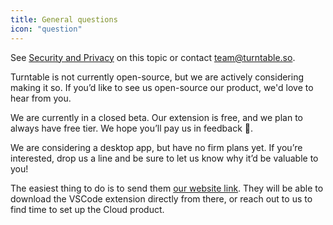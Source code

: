 ```yaml
---
title: General questions
icon: "question"
---
```


<AccordionGroup>
<Accordion title = "How does Turntable protect my data and privacy?">


See [Security and Privacy](/extension/security-and-privacy) on this topic or contact [team@turntable.so](mailto:team@turntable.so).
</Accordion>


<Accordion title="Is Turntable open-source? If so, where can I find the source code?">

Turntable is not currently open-source, but we are actively considering making it so. If you’d like to see us open-source our product, we'd love to hear from you.
</Accordion>


<Accordion title="What’s Turntable’s pricing?">


We are currently in a closed beta. Our extension is free, and we plan to always have free tier. We hope you’ll pay us in feedback 🙂.
</Accordion>

<Accordion title="Do you plan to expand to other platforms beyond web and the VSCode extension?">


We are considering a desktop app, but have no firm plans yet. If you’re interested, drop us a line and be sure to let us know why it’d be valuable to you!

</Accordion>
<Accordion title="How can I share this with my friends and colleagues?">

The easiest thing to do is to send them [our website link](https://www.turntable.so/). They will be able to download the VSCode extension directly from there, or reach out to us to find time to set up the Cloud product.
</Accordion>

</AccordionGroup>